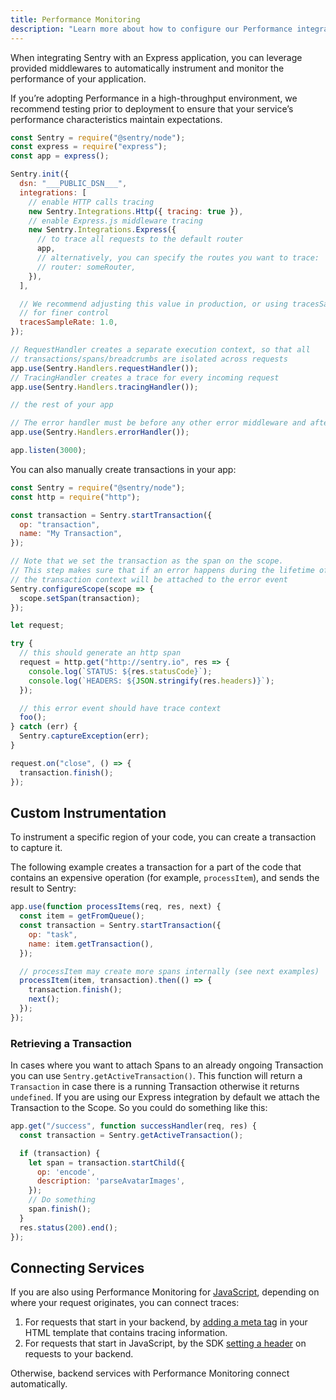 ```yaml
---
title: Performance Monitoring
description: "Learn more about how to configure our Performance integrations to get the best experience out of it."
---
```


When integrating Sentry with an Express application, you can leverage provided middlewares to automatically instrument and monitor the performance of your application.

<Note>

If you’re adopting Performance in a high-throughput environment, we recommend testing prior to deployment to ensure that your service’s performance characteristics maintain expectations.

</Note>

```javascript
const Sentry = require("@sentry/node");
const express = require("express");
const app = express();

Sentry.init({
  dsn: "___PUBLIC_DSN___",
  integrations: [
    // enable HTTP calls tracing
    new Sentry.Integrations.Http({ tracing: true }),
    // enable Express.js middleware tracing
    new Sentry.Integrations.Express({
      // to trace all requests to the default router
      app,
      // alternatively, you can specify the routes you want to trace:
      // router: someRouter,
    }),
  ],

  // We recommend adjusting this value in production, or using tracesSampler
  // for finer control
  tracesSampleRate: 1.0,
});

// RequestHandler creates a separate execution context, so that all
// transactions/spans/breadcrumbs are isolated across requests
app.use(Sentry.Handlers.requestHandler());
// TracingHandler creates a trace for every incoming request
app.use(Sentry.Handlers.tracingHandler());

// the rest of your app

// The error handler must be before any other error middleware and after all controllers
app.use(Sentry.Handlers.errorHandler());

app.listen(3000);
```

You can also manually create transactions in your app:

```js
const Sentry = require("@sentry/node");
const http = require("http");

const transaction = Sentry.startTransaction({
  op: "transaction",
  name: "My Transaction",
});

// Note that we set the transaction as the span on the scope.
// This step makes sure that if an error happens during the lifetime of the transaction
// the transaction context will be attached to the error event
Sentry.configureScope(scope => {
  scope.setSpan(transaction);
});

let request;

try {
  // this should generate an http span
  request = http.get("http://sentry.io", res => {
    console.log(`STATUS: ${res.statusCode}`);
    console.log(`HEADERS: ${JSON.stringify(res.headers)}`);
  });

  // this error event should have trace context
  foo();
} catch (err) {
  Sentry.captureException(err);
}

request.on("close", () => {
  transaction.finish();
});
```

## Custom Instrumentation

To instrument a specific region of your code, you can create a transaction to capture it.

The following example creates a transaction for a part of the code that contains an expensive operation (for example, `processItem`), and sends the result to Sentry:

```javascript
app.use(function processItems(req, res, next) {
  const item = getFromQueue();
  const transaction = Sentry.startTransaction({
    op: "task",
    name: item.getTransaction(),
  });

  // processItem may create more spans internally (see next examples)
  processItem(item, transaction).then(() => {
    transaction.finish();
    next();
  });
});
```

### Retrieving a Transaction

In cases where you want to attach Spans to an already ongoing Transaction you can use `Sentry.getActiveTransaction()`. This function will return a `Transaction` in case there is a running Transaction otherwise it returns `undefined`. If you are using our Express integration by default we attach the Transaction to the Scope. So you could do something like this:

```javascript
app.get("/success", function successHandler(req, res) {
  const transaction = Sentry.getActiveTransaction();

  if (transaction) {
    let span = transaction.startChild({
      op: 'encode',
      description: 'parseAvatarImages',
    });
    // Do something
    span.finish();
  }
  res.status(200).end();
});
```

## Connecting Services

If you are also using Performance Monitoring for [JavaScript](/platforms/javascript/performance/), depending on where your request originates, you can connect traces:

1. For requests that start in your backend, by [adding a meta tag](/platforms/javascript/performance/connect-services/#pageload) in your HTML template that contains tracing information.
2. For requests that start in JavaScript, by the SDK [setting a header](/platforms/javascript/performance/connect-services/#navigation-and-other-xhr-requests) on requests to your backend.

Otherwise, backend services with Performance Monitoring connect automatically.

